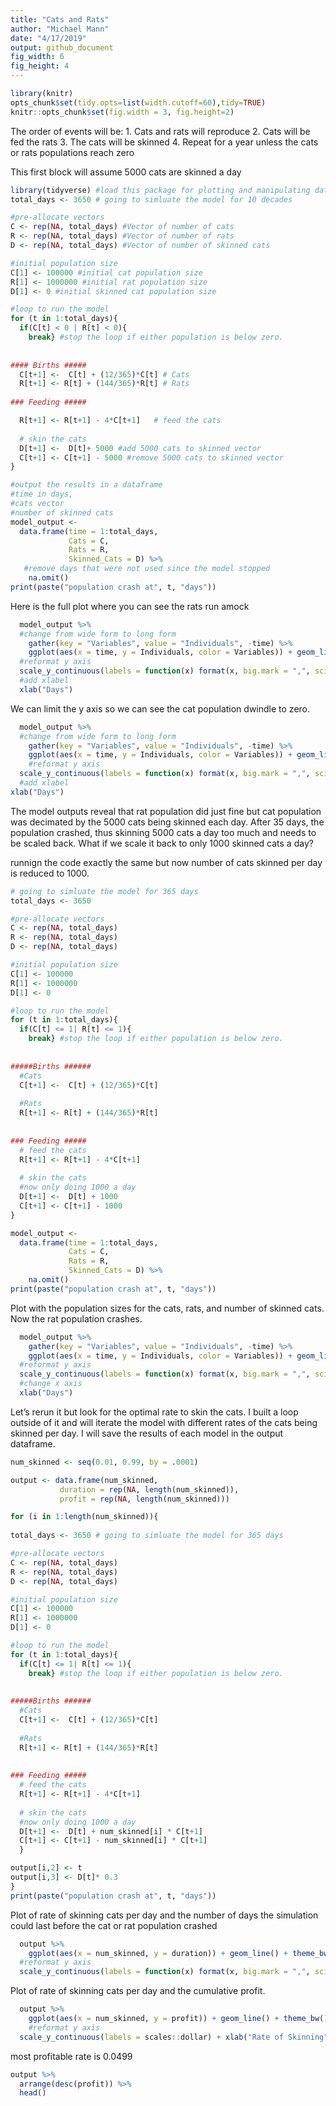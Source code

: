 ```yaml
---
title: "Cats and Rats"
author: "Michael Mann"
date: "4/17/2019"
output: github_document
fig_width: 6
fig_height: 4 
---
```


```r
library(knitr)
opts_chunk$set(tidy.opts=list(width.cutoff=60),tidy=TRUE)
knitr::opts_chunk$set(fig.width = 3, fig.height=2) 
```

The order of events will be:
  1. Cats and rats will reproduce
  2. Cats will be fed the rats
  3. The cats will be skinned
  4. Repeat for a year unless the cats or rats populations reach zero
  
This first block will assume 5000 cats are skinned a day
```r
library(tidyverse) #load this package for plotting and manipulating data
total_days <- 3650 # going to simluate the model for 10 decades

#pre-allocate vectors
C <- rep(NA, total_days) #Vector of number of cats
R <- rep(NA, total_days) #Vector of number of rats
D <- rep(NA, total_days) #Vector of number of skinned cats

#initial population size
C[1] <- 100000 #initial cat population size
R[1] <- 1000000 #initial rat population size
D[1] <- 0 #initial skinned cat population size

#loop to run the model
for (t in 1:total_days){
  if(C[t] < 0 | R[t] < 0){
    break} #stop the loop if either population is below zero.
  
  
#### Births #####
  C[t+1] <-  C[t] + (12/365)*C[t] # Cats
  R[t+1] <- R[t] + (144/365)*R[t] # Rats
  
### Feeding #####

  R[t+1] <- R[t+1] - 4*C[t+1]   # feed the cats
  
  # skin the cats
  D[t+1] <-  D[t]+ 5000 #add 5000 cats to skinned vector
  C[t+1] <- C[t+1] - 5000 #remove 5000 cats to skinned vector
}

#output the results in a dataframe 
#time in days, 
#cats vector
#number of skinned cats
model_output <- 
  data.frame(time = 1:total_days, 
             Cats = C, 
             Rats = R, 
             Skinned_Cats = D) %>%
   #remove days that were not used since the model stopped
    na.omit()
print(paste("population crash at", t, "days"))
```


Here is the full plot where you can see the rats run amock
```r
  model_output %>%
  #change from wide form to long form
    gather(key = "Variables", value = "Individuals", -time) %>% 
    ggplot(aes(x = time, y = Individuals, color = Variables)) + geom_line() + theme_bw() +
  #reformat y axis
  scale_y_continuous(labels = function(x) format(x, big.mark = ",", scientific = F)) + 
  #add xlabel
  xlab("Days")
```


We can limit the y axis so we can see the cat population dwindle to zero. 
```r
  model_output %>%
  #change from wide form to long form
    gather(key = "Variables", value = "Individuals", -time) %>% 
    ggplot(aes(x = time, y = Individuals, color = Variables)) + geom_line() + theme_bw() + 
    #reformat y axis
  scale_y_continuous(labels = function(x) format(x, big.mark = ",", scientific = F), limits = c(0, 1000000)) +
  #add xlabel
xlab("Days")

```

The model outputs reveal that rat population did just fine but cat population was decimated by the 5000 cats being skinned each day. After 35 days, the population crashed, thus skinning 5000 cats a day too much and needs to be scaled back. What if we scale it back to only 1000 skinned cats a day?


runnign the code exactly the same but now number of cats skinned per day is reduced to 1000.
```r
# going to simluate the model for 365 days
total_days <- 3650 

#pre-allocate vectors
C <- rep(NA, total_days)
R <- rep(NA, total_days)
D <- rep(NA, total_days)

#initial population size
C[1] <- 100000
R[1] <- 1000000
D[1] <- 0

#loop to run the model
for (t in 1:total_days){
  if(C[t] <= 1| R[t] <= 1){
    break} #stop the loop if either population is below zero.
  
  
#####Births ######
  #Cats
  C[t+1] <-  C[t] + (12/365)*C[t] 
  
  #Rats
  R[t+1] <- R[t] + (144/365)*R[t] 
  
  
### Feeding #####
  # feed the cats
  R[t+1] <- R[t+1] - 4*C[t+1]
  
  # skin the cats
  #now only doing 1000 a day
  D[t+1] <-  D[t] + 1000
  C[t+1] <- C[t+1] - 1000
}

model_output <- 
  data.frame(time = 1:total_days, 
             Cats = C, 
             Rats = R, 
             Skinned_Cats = D) %>%
    na.omit()
print(paste("population crash at", t, "days"))
```

Plot with the population sizes for the cats, rats, and number of skinned cats. 
Now the rat population crashes.
```r
  model_output %>%
    gather(key = "Variables", value = "Individuals", -time) %>%
    ggplot(aes(x = time, y = Individuals, color = Variables)) + geom_line() + theme_bw() +
  #reformat y axis
  scale_y_continuous(labels = function(x) format(x, big.mark = ",", scientific = FALSE)) + 
  #change x axis
  xlab("Days")

```

Let's rerun it but look for the optimal rate to skin the cats. I built a loop outside of it and will iterate the model with different rates of the cats being skinned per day. I will save the results of each model in the output dataframe. 
```r

num_skinned <- seq(0.01, 0.99, by = .0001)

output <- data.frame(num_skinned, 
           duration = rep(NA, length(num_skinned)), 
           profit = rep(NA, length(num_skinned)))

for (i in 1:length(num_skinned)){
  
total_days <- 3650 # going to simluate the model for 365 days

#pre-allocate vectors
C <- rep(NA, total_days)
R <- rep(NA, total_days)
D <- rep(NA, total_days)

#initial population size
C[1] <- 100000
R[1] <- 1000000
D[1] <- 0

#loop to run the model
for (t in 1:total_days){
  if(C[t] <= 1| R[t] <= 1){
    break} #stop the loop if either population is below zero.
  
  
#####Births ######
  #Cats
  C[t+1] <-  C[t] + (12/365)*C[t] 
  
  #Rats
  R[t+1] <- R[t] + (144/365)*R[t] 
  
  
### Feeding #####
  # feed the cats
  R[t+1] <- R[t+1] - 4*C[t+1]
  
  # skin the cats
  #now only doing 1000 a day
  D[t+1] <-  D[t] + num_skinned[i] * C[t+1]
  C[t+1] <- C[t+1] - num_skinned[i] * C[t+1]
  }

output[i,2] <- t
output[i,3] <- D[t]* 0.3  
}
print(paste("population crash at", t, "days"))
```


Plot of rate of skinning cats per day and the number of days the simulation could last before the cat or rat population crashed
```r
  output %>%
    ggplot(aes(x = num_skinned, y = duration)) + geom_line() + theme_bw() + 
  #reformat y axis
  scale_y_continuous(labels = function(x) format(x, big.mark = ",", scientific = FALSE)) + xlab("Rate of Skinning")

```

Plot of rate of skinning cats per day and the cumulative profit. 
```r
  output %>%
    ggplot(aes(x = num_skinned, y = profit)) + geom_line() + theme_bw() + 
    #reformat y axis
  scale_y_continuous(labels = scales::dollar) + xlab("Rate of Skinning")
```

most profitable rate is 0.0499
```r
output %>%
  arrange(desc(profit)) %>%
  head()
```
